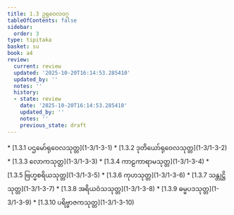 ```yaml
---
title: 1.3 ဥရုဝေလဝဂ္ဂ
tableOfContents: false
sidebar:
  order: 3
type: tipitaka
basket: su
book: a4
review:
  current: review
  updated: '2025-10-20T16:14:53.285410'
  updated_by: ''
  notes: ''
  history:
  - state: review
    date: '2025-10-20T16:14:53.285410'
    updated_by: ''
    notes: ''
    previous_state: draft
---
```



<DynamicBreadcrumb />


<ReviewStatus review={frontmatter.review} showDetails={true} />

<HypothesisAnnotation frontmatter={frontmatter} />



<TableOfContents book="a4" section="1.3">
* [1.3.1 ပဌမော်ရုဝေလသုတ္တ](1-3/1-3-1)
* [1.3.2 ဒုတိယော်ရုဝေလသုတ္တ](1-3/1-3-2)
* [1.3.3 လောကသုတ္တ](1-3/1-3-3)
* [1.3.4 ကာဠကာရာမသုတ္တ](1-3/1-3-4)
* [1.3.5 ဗြဟ္မစရိယသုတ္တ](1-3/1-3-5)
* [1.3.6 ကုဟသုတ္တ](1-3/1-3-6)
* [1.3.7 သန္တုဋ္ဌိသုတ္တ](1-3/1-3-7)
* [1.3.8 အရိယဝံသသုတ္တ](1-3/1-3-8)
* [1.3.9 ဓမ္မပဒသုတ္တ](1-3/1-3-9)
* [1.3.10 ပရိဗ္ဗာဇကသုတ္တ](1-3/1-3-10)
</TableOfContents>